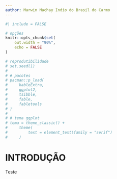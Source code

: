 ```yaml
---
author: Marwin Machay Indio do Brasil do Carmo
---
```


```r
#| include = FALSE

# opções
knitr::opts_chunk$set(
    out.width = "90%",
    echo = FALSE
)

# reprodutibilidade
# set.seed(1)
# 
# # pacotes
# pacman::p_load(
#     kableExtra,
#     ggplot2,
#     tsibble,
#     fable,
#     fabletools
# )
# 
# # tema ggplot
# tema = theme_classic() +
#     theme(
#         text = element_text(family = "serif")
#     )


```

# INTRODUÇÃO

Teste